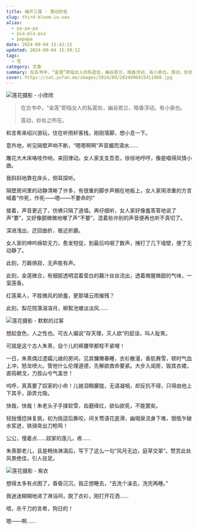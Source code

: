```yaml
---
title: 梅开三度 - 莲动妙处
slug: third-bloom-in-sex
alias:
  - pa-pa-pa
  - pia-pia-pia
  - papapa
date: 2024-09-04 15:42:12
updated: 2024-09-04 15:50:12
tags:
  - 性
category: 文章
summary: 在古书中，“金莲”即指女人的私密处，幽谷若兰，暗香浮动，有小泉也。莲动，妙处之所在。
cover: https://cat.yufan.me/images/2024/09/2024090415411900.jpg
---
```


![莲花摄影 - 小欣欣](https://cat.yufan.me/images/2024/09/2024090415531900.jpg)

<MusicPlayer netease={2066327450} />

>在古书中，“金莲”即指女人的私密处，幽谷若兰，暗香浮动，有小泉也。
>
>莲动，妙处之所在。

和言希来绍兴游玩，住在听雨轩客栈，刚刚落脚，想小息一下。

意外地，听见隔壁声响不断，“嗯嗯啊啊”声音媚而滴水……

雕花大木床咯吱作响，来回律动。女人家支支吾吾，徐徐地哼哼，像是唱得风情小曲。

我斜斜地靠在床头，侧耳探听。

隔壁房间里的动静清晰了许多，有很重的脚步声搁在地板上，女人家用浓重的方言喊着“作死，作死——嗯——不要命的!”

接着，声音更近了，仿佛只隔了道墙。再仔细听，女人家好像羞答答地说了声“要”，又好像颤微微地嘟了声“不要”，混着些许别的声音便再也听不真切了。

深进浅出，迂回曲折，极近折磨。

女人家的呻吟绵软无力，愈发短促，到最后呜咽了数声，捶打了几下墙壁，便了无动静了。

此刻，万籁俱寂，无声胜有声。

此刻，金莲微合，有细腻透明混着莹白的藕汁丝丝流出，透着微腥微甜的气味，一室莲香。

红莲美人，不胜微风的娇羞，更那堪云雨摧残？

此刻，梨花院落溶溶月，柳絮池塘淡淡风……

![莲花摄影 - 默默的过客](https://cat.yufan.me/images/2024/09/2024090415593600.jpg)

想起食色，人之性也。可古人偏说“存天理，灭人欲”的屁话，叫人耻笑。

可就是这个古人朱熹，自个儿的裤腰带都栓不紧哩！

一日，朱熹偶过遗孀儿媳的房间，见其慵懒春睡，衣衫散漫，香肌赛雪，顿时气血上冲，怒龙喷火。管他什么伦理道德，先解欲救命要紧。大步入闺房，毁其衣裙，直捣朝戈，力拔山兮气盖世！

呜呼，真真要了奴家的小命！儿媳泪眼朦胧，无语凝咽，却反抗不得，只得由他上下其手，舔弄允吸。

快哉，快哉！朱老头子手揉软雪，齿磨绛红，欲仙欲死，不能罢矣。

轻拢慢捻抹复挑，初为挑逗后撕咬，间关莺语花底滑，幽咽泉流身下难，银瓶乍破水浆迸，铁骑突出刀枪鸣！

公公，慢着点……奴家的莲儿，疼……

朱熹那老儿，且是畅快淋漓后，写下了这么一句“风月无边，庭草交翠”。赞赏此处风景绝佳，引人驻足。

![莲花摄影 - 紫衣](https://cat.yufan.me/images/2024/09/2024090416032000.jpg)

想得太多有点困了，昏昏沉沉，我正想睡去，“去洗个澡去，洗完再睡。”

我迷迷糊糊地进了淋浴间，脱了衣衫，刚打开花洒……

唔，杀千刀的言希，狗日的！

嗯——啊……
